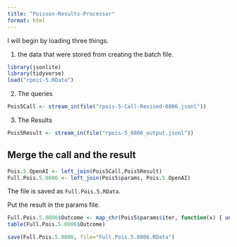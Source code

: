 ```yaml
---
title: "Poisson-Results-Processor"
format: html
---
```


I will begin by loading three things.  

1. the data that were stored from creating the batch file.

```r
library(jsonlite)
library(tidyverse)
load("rpois-5.RData")
```

2. The queries

```r
Pois5Call <- stream_in(file("rpois-5-Call-Revised-0806.jsonl"))
```

3. The Results

```r
Pois5Result <- stream_in(file("rpois-5_0806_output.jsonl"))
```

## Merge the call and the result

```r
Pois.5.OpenAI <- left_join(Pois5Call,Pois5Result)
Full.Pois.5.0806 <- left_join(Pois5$params, Pois.5.OpenAI)
```

The file is saved as `Full.Pois.5.RData`.

Put the result in the params file.

```r
Full.Pois.5.0806$Outcome <- map_chr(Pois5$params$iter, function(x) { unlist(Pois5Result$response$body$choices[[x]][[2]][2]) })
table(Full.Pois.5.0806$Outcome)
```

```r
save(Full.Pois.5.0806, file="Full.Pois.5.0806.RData")
```

